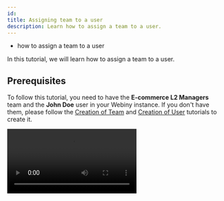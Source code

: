 ```yaml
---
id: 
title: Assigning team to a user
description: Learn how to assign a team to a user.
---
```



<Alert type="success" title="WHAT YOU'LL LEARN">

- how to assign a team to a user

</Alert>

In this tutorial, we will learn how to assign a team to a user.

## Prerequisites

To follow this tutorial, you need to have the **E-commerce L2 Managers** team and the **John Doe** user in your Webiny instance. If you don't have them, please follow the [Creation of Team](/docs/{version}/user-guides/headless-cms/users/team-creation) and [Creation of User](/docs/{version}/user-guides/headless-cms/users/user-creation) tutorials to create it.

<Video src={assignTeamVideo} controls={true}/>

1. From the **Side Menu**, Click **Settings** > **ADMIN USERS** > **Users**

2. Click the **John Doe** in the list of Users.

3. In the **Team** dropdown, click **E-commerce L2 Managers**.

4. Click **SAVE USER**.

   ✔️ The message "User saved successfully." displays.